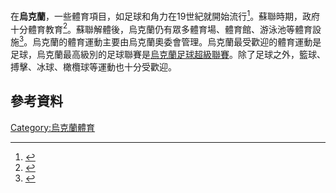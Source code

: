 在'''烏克蘭'''，一些體育項目，如足球和角力在19世紀就開始流行<ref name="myukraine1">{{Cite web |url=http://myukraine.info/en/ukrainian/sports-ukraine/ |title=Sports in Ukraine, sporting nation — My Ukraine<!-- Bot generated title --> |access-date=2016-02-24 |archive-url=https://web.archive.org/web/20110928100603/http://myukraine.info/en/ukrainian/sports-ukraine/ |archive-date=2011-09-28 |dead-url=yes }}</ref>。蘇聯時期，政府十分體育教育<ref>{{cite web |url=http://cyberleninka.ru/article/n/infrastruktura-fizicheskoy-kultury-i-sporta-ukrainy-sovremennoe-sostoyanie-problemy-razvitiya-sposoby-resheniya |title= |accessdate=2016-02-24 |archive-date=2014-04-26 |archive-url=https://web.archive.org/web/20140426233118/http://cyberleninka.ru/article/n/infrastruktura-fizicheskoy-kultury-i-sporta-ukrainy-sovremennoe-sostoyanie-problemy-razvitiya-sposoby-resheniya |dead-url=no }}</ref>。蘇聯解體後，烏克蘭仍有眾多體育場、體育館、游泳池等體育設施<ref>{{Cite web |url=http://www.britannica.com/EBchecked/topic/612921/Ukraine/30127/Sports-and-recreation |title=Ukraine :: Sports and recreation - Britannica Online Encyclopedia<!-- Bot generated title --> |accessdate=2016-02-24 |archive-date=2014-10-14 |archive-url=https://web.archive.org/web/20141014044507/http://www.britannica.com/EBchecked/topic/612921/Ukraine/30127/Sports-and-recreation/ |dead-url=no }}</ref>。烏克蘭的體育運動主要由烏克蘭奧委會管理。烏克蘭最受歡迎的體育運動是足球，烏克蘭最高級別的足球聯賽是[[烏克蘭足球超級聯賽|烏克蘭足球超級聯賽]]。除了足球之外，籃球、搏擊、冰球、橄欖球等運動也十分受歡迎。

==參考資料==
{{Reflist}}

{{歐洲題目|體育}}

{{体育小作品}}
[[Category:烏克蘭體育|Category:烏克蘭體育]]